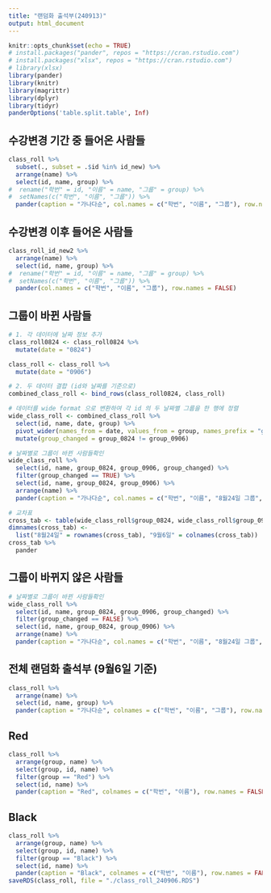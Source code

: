 ```yaml
---
title: "랜덤화 출석부(240913)"
output: html_document
---
```


```r
knitr::opts_chunk$set(echo = TRUE)
# install.packages("pander", repos = "https://cran.rstudio.com")
# install.packages("xlsx", repos = "https://cran.rstudio.com")
# library(xlsx)
library(pander)
library(knitr)
library(magrittr)
library(dplyr)
library(tidyr)
panderOptions('table.split.table', Inf)
```


<!--
### Data

```r
class_roll0824 <- readRDS("./class_roll_240824.RDS")
class_roll_id_new2 <- readRDS("./class_roll_240913_id_new2.RDS")
# class_roll <- readRDS("./class_roll_240906.RDS")
load("./red_and_black_240906_data.RData")
```
-->

## 수강변경 기간 중 들어온 사람들

```r
class_roll %>%
  subset(., subset = .$id %in% id_new) %>%
  arrange(name) %>%
  select(id, name, group) %>%
#  rename("학번" = id, "이름" = name, "그룹" = group) %>%
#  setNames(c("학번", "이름", "그룹")) %>%
  pander(caption = "가나다순", col.names = c("학번", "이름", "그룹"), row.names = FALSE)
```

## 수강변경 이후 들어온 사람들

```r
class_roll_id_new2 %>%
  arrange(name) %>%
  select(id, name, group) %>%
#  rename("학번" = id, "이름" = name, "그룹" = group) %>%
#  setNames(c("학번", "이름", "그룹")) %>%
  pander(col.names = c("학번", "이름", "그룹"), row.names = FALSE)
```

## 그룹이 바뀐 사람들

```r
# 1. 각 데이터에 날짜 정보 추가
class_roll0824 <- class_roll0824 %>%
  mutate(date = "0824")

class_roll <- class_roll %>%
  mutate(date = "0906")

# 2. 두 데이터 결합 (id와 날짜를 기준으로)
combined_class_roll <- bind_rows(class_roll0824, class_roll) 

# 데이터를 wide format 으로 변환하여 각 id 의 두 날짜별 그룹을 한 행에 정렬
wide_class_roll <- combined_class_roll %>%
  select(id, name, date, group) %>%
  pivot_wider(names_from = date, values_from = group, names_prefix = "group_") %>%
  mutate(group_changed = group_0824 != group_0906)

# 날짜별로 그룹이 바뀐 사람들확인
wide_class_roll %>%
  select(id, name, group_0824, group_0906, group_changed) %>%
  filter(group_changed == TRUE) %>%
  select(id, name, group_0824, group_0906) %>%
  arrange(name) %>%
  pander(caption = "가나다순", col.names = c("학번", "이름", "8월24일 그룹", "9월6일 그룹"))

# 교차표
cross_tab <- table(wide_class_roll$group_0824, wide_class_roll$group_0906)
dimnames(cross_tab) <- 
  list("8월24일" = rownames(cross_tab), "9월6일" = colnames(cross_tab))
cross_tab %>% 
  pander
```

## 그룹이 바뀌지 않은 사람들

```r
# 날짜별로 그룹이 바뀐 사람들확인
wide_class_roll %>%
  select(id, name, group_0824, group_0906, group_changed) %>%
  filter(group_changed == FALSE) %>%
  select(id, name, group_0824, group_0906) %>%
  arrange(name) %>%
  pander(caption = "가나다순", col.names = c("학번", "이름", "8월24일 그룹", "9월6일 그룹"))
```

## 전체 랜덤화 출석부 (9월6일 기준)

```r
class_roll %>%
  arrange(name) %>%
  select(id, name, group) %>%
  pander(caption = "가나다순", colnames = c("학번", "이름", "그룹"), row.names = FALSE)
```

<P style="page-break-before:always">

## Red

```r
class_roll %>%
  arrange(group, name) %>%
  select(group, id, name) %>%
  filter(group == "Red") %>%
  select(id, name) %>%
  pander(caption = "Red", colnames = c("학번", "이름"), row.names = FALSE)
```

<P style="page-break-before:always">

## Black

```r
class_roll %>%
  arrange(group, name) %>%
  select(group, id, name) %>%
  filter(group == "Black") %>%
  select(id, name) %>%
  pander(caption = "Black", colnames = c("학번", "이름"), row.names = FALSE)
saveRDS(class_roll, file = "./class_roll_240906.RDS")
```

<P style="page-break-before:always">

